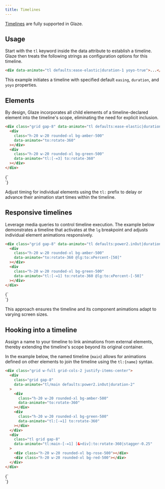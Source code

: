 ```yaml
---
title: Timelines
---
```



[Timelines](https://gsap.com/docs/v3/GSAP/Timeline) are fully supported in
Glaze.

## Usage

Start with the `tl` keyword inside the data attribute to establish a timeline.
Glaze then treats the following strings as configuration options for this
timeline.

```html copy
<div data-animate="tl defaults:ease-elastic|duration-1 yoyo-true">...</div>
```

This example initiates a timeline with specified default `easing`, `duration`,
and `yoyo` properties.

## Elements

By design, Glaze incorporates all child elements of a timeline-declared element
into the timeline's scope, eliminating the need for explicit inclusion.

```html copy
<div class="grid gap-8" data-animate="tl defaults:ease-elastic|duration-4">
  <div
    class="h-20 w-20 rounded-xl bg-amber-500"
    data-animate="to:rotate-360"
  ></div>
  <div
    class="h-20 w-20 rounded-xl bg-green-500"
    data-animate="tl:[-=3] to:rotate-360"
  ></div>
</div>
```

<Example>
  {`
<div class="grid gap-8" data-animate="tl defaults:ease-elastic|duration-4 scrollTrigger:trigger-[&]">
  <div
    class="h-20 w-20 rounded-xl bg-amber-500"
    data-animate="to:rotate-360"
  ></div>
  <div
    class="h-20 w-20 rounded-xl bg-green-500"
    data-animate="tl:[-=3] to:rotate-360"
  ></div>
</div>
`}
</Example>

Adjust timing for individual elements using the `tl:` prefix to delay or advance
their animation start times within the timeline.

## Responsive timelines

Leverage media queries to control timeline execution. The example below
demonstrates a timeline that activates at the `lg` breakpoint and adjusts
individual element animations responsively.

```html copy
<div class="grid gap-8" data-animate="tl defaults:power2.inOut|duration-2">
  <div
    class="h-20 w-20 rounded-xl bg-amber-500"
    data-animate="to:rotate-360 @lg:to:xPercent-[50]"
  ></div>
  <div
    class="h-20 w-20 rounded-xl bg-green-500"
    data-animate="tl:[-=1] to:rotate-360 @lg:to:xPercent-[-50]"
  ></div>
</div>
```

<Example>
  {`
<div class="grid gap-8" data-animate="tl defaults:power2.inOut|duration-2 scrollTrigger:trigger-[&]">
  <div
    class="h-20 w-20 rounded-xl bg-amber-500"
    data-animate="to:rotate-360 @lg:to:xPercent-[100]"
  ></div>
  <div
    class="h-20 w-20 rounded-xl bg-green-500"
    data-animate="tl:[-=1] to:rotate-360 @lg:to:xPercent-[-100]"
  ></div>
</div>
`}
</Example>

This approach ensures the timeline and its component animations adapt to varying
screen sizes.

## Hooking into a timeline

Assign a name to your timeline to link animations from external elements,
thereby extending the timeline's scope beyond its original container.

In the example below, the named timeline (`main`) allows for animations defined
on other elements to join the timeline using the `tl:{name}` syntax.

```html copy
<div class="grid w-full grid-cols-2 justify-items-center">
  <div
    class="grid gap-8"
    data-animate="tl/main defaults:power2.inOut|duration-2"
  >
    <div
      class="h-20 w-20 rounded-xl bg-amber-500"
      data-animate="to:rotate-360"
    ></div>
    <div
      class="h-20 w-20 rounded-xl bg-green-500"
      data-animate="tl:[-=1] to:rotate-360"
    ></div>
  </div>
  <div
    class="tl grid gap-8"
    data-animate="tl:main-[-=1] [&>div]:to:rotate-360|stagger-0.25"
  >
    <div class="h-20 w-20 rounded-xl bg-rose-500"></div>
    <div class="h-20 w-20 rounded-xl bg-red-500"></div>
  </div>
</div>
```

<Example>
  {`
<div class="grid w-full grid-cols-2 justify-items-center">
  <div
    class="grid gap-8"
    data-animate="tl/main defaults:power2.inOut|duration-2 scrollTrigger:trigger-[&]"
  >
    <div
      class="h-20 w-20 rounded-xl bg-amber-500"
      data-animate="to:rotate-360"
    ></div>
    <div
      class="h-20 w-20 rounded-xl bg-green-500"
      data-animate="tl:[-=1] to:rotate-360"
    ></div>
  </div>
  <div
    class="tl grid gap-8"
    data-animate="tl:main-[-=1] [&>div]:to:rotate-360|stagger-0.25"
  >
    <div class="h-20 w-20 rounded-xl bg-rose-500"></div>
    <div class="h-20 w-20 rounded-xl bg-red-500"></div>
  </div>
</div>
`}
</Example>
